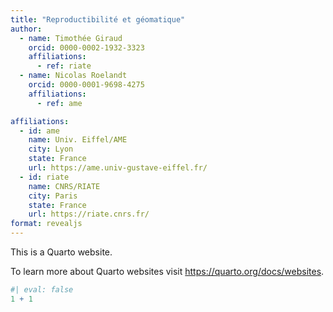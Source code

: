 ---
title: "Reproductibilité et géomatique"
author:
  - name: Timothée Giraud
    orcid: 0000-0002-1932-3323
    affiliations: 
      - ref: riate
  - name: Nicolas Roelandt
    orcid: 0000-0001-9698-4275
    affiliations: 
      - ref: ame

affiliations:
  - id: ame
    name: Univ. Eiffel/AME
    city: Lyon
    state: France
    url: https://ame.univ-gustave-eiffel.fr/
  - id: riate
    name: CNRS/RIATE
    city: Paris
    state: France
    url: https://riate.cnrs.fr/
format: revealjs
---

This is a Quarto website.

To learn more about Quarto websites visit <https://quarto.org/docs/websites>.

```{r}
#| eval: false
1 + 1
```
